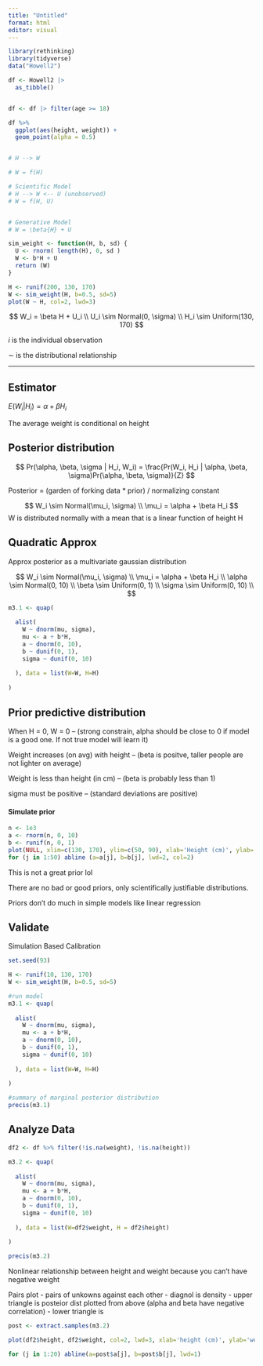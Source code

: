 ```yaml
---
title: "Untitled"
format: html
editor: visual
---
```


```r
library(rethinking)
library(tidyverse)
data("Howell2")

df <- Howell2 |> 
  as_tibble()


df <- df |> filter(age >= 18)

df %>%
  ggplot(aes(height, weight)) +
  geom_point(alpha = 0.5)


# H --> W

# W = f(H)

# Scientific Model
# H --> W <-- U (unobserved)
# W = f(H, U)


# Generative Model
# W = \beta{H} + U

sim_weight <- function(H, b, sd) {
  U <- rnorm( length(H), 0, sd )
  W <- b*H + U
  return (W)
}

H <- runif(200, 130, 170)
W <- sim_weight(H, b=0.5, sd=5)
plot(W ~ H, col=2, lwd=3)


```

$$
W_i = \beta H + U_i 
\\
U_i \sim Normal(0, \sigma)
\\
H_i \sim Uniform(130, 170)
$$

$i$ is the individual observation

$\sim$ is the distributional relationship

---


## Estimator

$E(W_i | H_i) = \alpha + \beta H_i$

The average weight is conditional on height

## Posterior distribution

$$
Pr(\alpha, \beta, \sigma | H_i, W_i) = \frac{Pr(W_i, H_i | \alpha, \beta, \sigma)Pr(\alpha, \beta, \sigma)}{Z}
$$

Posterior = (garden of forking data * prior) / normalizing constant


$$
W_i \sim Normal(\mu_i, \sigma)
\\
\mu_i = \alpha + \beta H_i
$$
W is distributed normally with a mean that is a linear function of height H


## Quadratic Approx

Approx posterior as a multivariate gaussian distribution

$$
W_i \sim Normal(\mu_i, \sigma)
\\
\mu_i = \alpha + \beta H_i \\
\alpha \sim Normal(0, 10) \\
\beta \sim Uniform(0, 1) \\
\sigma \sim Uniform(0, 10) \\
$$

```r
m3.1 <- quap(
  
  alist(
    W ~ dnorm(mu, sigma),
    mu <- a + b*H,
    a ~ dnorm(0, 10),
    b ~ dunif(0, 1),
    sigma ~ dunif(0, 10)
    
  ), data = list(W=W, H=H)
  
)
```

## Prior predictive distribution

When H = 0, W = 0 -- (strong constrain, alpha should be close to 0 if model is a good one. If not true model will learn it)

Weight increases (on avg) with height -- (beta is positve, taller people are not lighter on average)

Weight is less than height (in cm) -- (beta is probably less than 1)

sigma must be positive -- (standard deviations are positive)


#### Simulate prior

```r
n <- 1e3
a <- rnorm(n, 0, 10)
b <- runif(n, 0, 1)
plot(NULL, xlim=c(130, 170), ylim=c(50, 90), xlab='Height (cm)', ylab='weight (km)')
for (j in 1:50) abline (a=a[j], b=b[j], lwd=2, col=2)
```

This is not a great prior lol

There are no bad or good priors, only scientifically justifiable distributions. 

Priors don't do much in simple models like linear regression


## Validate

Simulation Based Calibration


```r
set.seed(93)

H <- runif(10, 130, 170)
W <- sim_weight(H, b=0.5, sd=5)

#run model
m3.1 <- quap(
  
  alist(
    W ~ dnorm(mu, sigma),
    mu <- a + b*H,
    a ~ dnorm(0, 10),
    b ~ dunif(0, 1),
    sigma ~ dunif(0, 10)
    
  ), data = list(W=W, H=H)
  
)

#summary of marginal posterior distribution
precis(m3.1)

```


## Analyze Data

```r

df2 <- df %>% filter(!is.na(weight), !is.na(height))

m3.2 <- quap(
  
  alist(
    W ~ dnorm(mu, sigma),
    mu <- a + b*H,
    a ~ dnorm(0, 10),
    b ~ dunif(0, 1),
    sigma ~ dunif(0, 10)
    
  ), data = list(W=df2$weight, H = df2$height)
  
)

precis(m3.2)

```


Nonlinear relationship between height and weight because you can't have negative weight


Pairs plot
- pairs of unkowns against each other
- diagnol is density
- upper triangle is posteior dist plotted from above (alpha and beta have negative correlation)
- lower triangle is 

```r
post <- extract.samples(m3.2)

plot(df2$height, df2$weight, col=2, lwd=3, xlab='height (cm)', ylab='weight (cm)')

for (j in 1:20) abline(a=post$a[j], b=post$b[j], lwd=1)
```


























































